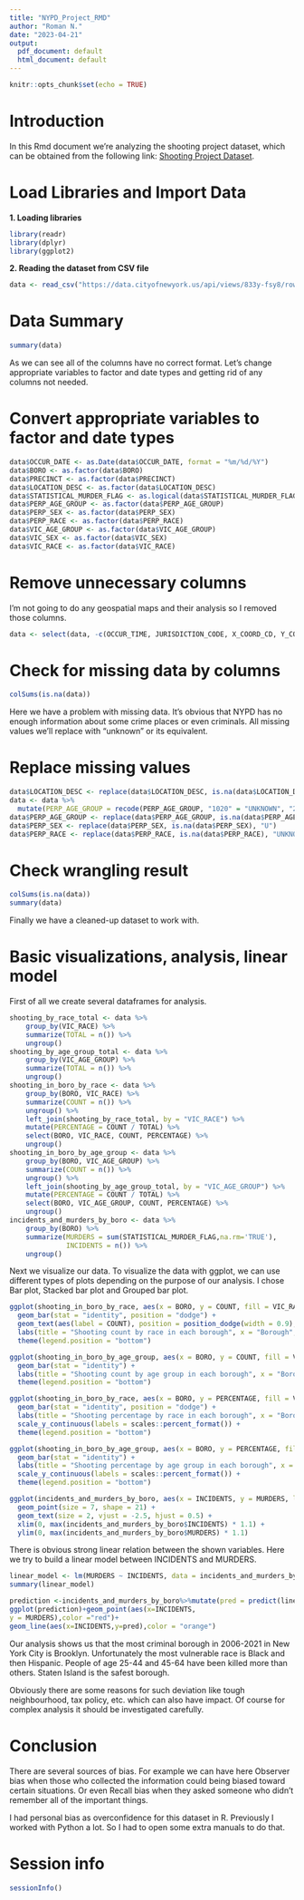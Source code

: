 ---
title: "NYPD_Project_RMD"
author: "Roman N."
date: "2023-04-21"
output:
  pdf_document: default
  html_document: default
---

```{r setup, include=FALSE}
knitr::opts_chunk$set(echo = TRUE)
```

# Introduction

In this Rmd document we're analyzing the shooting project dataset, which can be obtained from the following link: [Shooting Project Dataset](https://data.cityofnewyork.us/api/views/833y-fsy8/rows.csv?accessType=DOWNLOAD).

# Load Libraries and Import Data

**1. Loading libraries**

```{R}
library(readr)
library(dplyr)
library(ggplot2)
```

**2. Reading the dataset from CSV file**

```{R}
data <- read_csv("https://data.cityofnewyork.us/api/views/833y-fsy8/rows.csv?accessType=DOWNLOAD")
```

# Data Summary

```{R}
summary(data)
```

As we can see all of the columns have no correct format. Let's change appropriate variables to factor and date types and getting rid of any columns not needed.

# Convert appropriate variables to factor and date types

```{R}
data$OCCUR_DATE <- as.Date(data$OCCUR_DATE, format = "%m/%d/%Y")
data$BORO <- as.factor(data$BORO)
data$PRECINCT <- as.factor(data$PRECINCT)
data$LOCATION_DESC <- as.factor(data$LOCATION_DESC)
data$STATISTICAL_MURDER_FLAG <- as.logical(data$STATISTICAL_MURDER_FLAG)
data$PERP_AGE_GROUP <- as.factor(data$PERP_AGE_GROUP)
data$PERP_SEX <- as.factor(data$PERP_SEX)
data$PERP_RACE <- as.factor(data$PERP_RACE)
data$VIC_AGE_GROUP <- as.factor(data$VIC_AGE_GROUP)
data$VIC_SEX <- as.factor(data$VIC_SEX)
data$VIC_RACE <- as.factor(data$VIC_RACE)
```

# Remove unnecessary columns

I'm not going to do any geospatial maps and their analysis so I removed those columns.

```{R}
data <- select(data, -c(OCCUR_TIME, JURISDICTION_CODE, X_COORD_CD, Y_COORD_CD, Latitude, Longitude, Lon_Lat))
```

# Check for missing data by columns

```{R}
colSums(is.na(data))
```

Here we have a problem with missing data. It's obvious that NYPD has no enough information about some crime places or even criminals. All missing values we'll replace with "unknown" or its equivalent.

# Replace missing values

```{R}
data$LOCATION_DESC <- replace(data$LOCATION_DESC, is.na(data$LOCATION_DESC), "NONE")
data <- data %>% 
  mutate(PERP_AGE_GROUP = recode(PERP_AGE_GROUP, "1020" = "UNKNOWN", "224" = "UNKNOWN", "940" = "UNKNOWN"))
data$PERP_AGE_GROUP <- replace(data$PERP_AGE_GROUP, is.na(data$PERP_AGE_GROUP), "UNKNOWN")
data$PERP_SEX <- replace(data$PERP_SEX, is.na(data$PERP_SEX), "U")
data$PERP_RACE <- replace(data$PERP_RACE, is.na(data$PERP_RACE), "UNKNOWN")
```

# Check wrangling result

```{R}
colSums(is.na(data))
summary(data)
```

Finally we have a cleaned-up dataset to work with.

# Basic visualizations, analysis, linear model

First of all we create several dataframes for analysis.

```{R}
shooting_by_race_total <- data %>%
    group_by(VIC_RACE) %>%
    summarize(TOTAL = n()) %>%
    ungroup()
shooting_by_age_group_total <- data %>%
    group_by(VIC_AGE_GROUP) %>%
    summarize(TOTAL = n()) %>%
    ungroup()
shooting_in_boro_by_race <- data %>% 
    group_by(BORO, VIC_RACE) %>%
    summarize(COUNT = n()) %>%
    ungroup() %>%
    left_join(shooting_by_race_total, by = "VIC_RACE") %>%
    mutate(PERCENTAGE = COUNT / TOTAL) %>%
    select(BORO, VIC_RACE, COUNT, PERCENTAGE) %>%
    ungroup()
shooting_in_boro_by_age_group <- data %>% 
    group_by(BORO, VIC_AGE_GROUP) %>%
    summarize(COUNT = n()) %>%
    ungroup() %>%
    left_join(shooting_by_age_group_total, by = "VIC_AGE_GROUP") %>%
    mutate(PERCENTAGE = COUNT / TOTAL) %>%
    select(BORO, VIC_AGE_GROUP, COUNT, PERCENTAGE) %>%
    ungroup()
incidents_and_murders_by_boro <- data %>%
    group_by(BORO) %>%
    summarize(MURDERS = sum(STATISTICAL_MURDER_FLAG,na.rm='TRUE'), 
              INCIDENTS = n()) %>%
    ungroup()
```

Next we visualize our data. To visualize the data with ggplot, we can use different types of plots depending on the purpose of our analysis. I chose Bar plot, Stacked bar plot and Grouped bar plot.

```{R}
ggplot(shooting_in_boro_by_race, aes(x = BORO, y = COUNT, fill = VIC_RACE)) +
  geom_bar(stat = "identity", position = "dodge") +
  geom_text(aes(label = COUNT), position = position_dodge(width = 0.9), vjust = -0.5, size = 2) +
  labs(title = "Shooting count by race in each borough", x = "Borough", y = "Count") +
  theme(legend.position = "bottom")
```

```{R}
ggplot(shooting_in_boro_by_age_group, aes(x = BORO, y = COUNT, fill = VIC_AGE_GROUP)) +
  geom_bar(stat = "identity") +
  labs(title = "Shooting count by age group in each borough", x = "Borough", y = "Count") +
  theme(legend.position = "bottom")
```

```{R}
ggplot(shooting_in_boro_by_race, aes(x = BORO, y = PERCENTAGE, fill = VIC_RACE)) +
  geom_bar(stat = "identity", position = "dodge") +
  labs(title = "Shooting percentage by race in each borough", x = "Borough", y = "Percentage") +
  scale_y_continuous(labels = scales::percent_format()) +
  theme(legend.position = "bottom")
```

```{R}
ggplot(shooting_in_boro_by_age_group, aes(x = BORO, y = PERCENTAGE, fill = VIC_AGE_GROUP)) +
  geom_bar(stat = "identity") +
  labs(title = "Shooting percentage by age group in each borough", x = "Borough", y = "Percentage") +
  scale_y_continuous(labels = scales::percent_format()) +
  theme(legend.position = "bottom")
```

```{R}
ggplot(incidents_and_murders_by_boro, aes(x = INCIDENTS, y = MURDERS, label = BORO)) +
  geom_point(size = 7, shape = 21) +
  geom_text(size = 2, vjust = -2.5, hjust = 0.5) +
  xlim(0, max(incidents_and_murders_by_boro$INCIDENTS) * 1.1) +
  ylim(0, max(incidents_and_murders_by_boro$MURDERS) * 1.1)
```

There is obvious strong linear relation between the shown variables. Here we try to build a linear model between INCIDENTS and MURDERS.

```{R}
linear_model <- lm(MURDERS ~ INCIDENTS, data = incidents_and_murders_by_boro)
summary(linear_model)
```

```{R}
prediction <-incidents_and_murders_by_boro%>%mutate(pred = predict(linear_model))
ggplot(prediction)+geom_point(aes(x=INCIDENTS,
y = MURDERS),color ="red")+
geom_line(aes(x=INCIDENTS,y=pred),color = "orange")
```

Our analysis shows us that the most criminal borough in 2006-2021 in New York City is Brooklyn. Unfortunately the most vulnerable race is Black and then Hispanic. People of age 25-44 and 45-64 have been killed more than others. Staten Island is the safest borough.

Obviously there are some reasons for such deviation like tough neighbourhood, tax policy, etc. which can also have impact. Of course for complex analysis it should be investigated carefully.

# Conclusion

There are several sources of bias. For example we can have here Observer bias when those who collected the information could being biased toward certain situations. Or even Recall bias when they asked someone who didn't remember all of the important things.

I had personal bias as overconfidence for this dataset in R. Previously I worked with Python a lot. So I had to open some extra manuals to do that.

# Session info

```{R}
sessionInfo()
```
